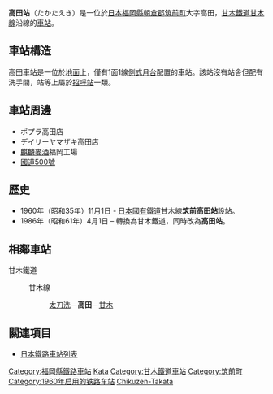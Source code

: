 {{NoteTA|1 = zh:高田站; zh-cn:高田站; zh-tw:高田車站; zh-hk:高田站; }}
{{about|位於[[福岡縣|福岡縣]][[甘木鐵道|甘木鐵道]]的高田站|其他同名車站|高田站}}
{{日本車站資訊
|公司色= pink
|文字色 = 
|站名= 高田站
|圖片= Takata Station 20180421.jpg
|pxl = 
|圖片說明 = 全景
|日文原名= 高田
|平假名= たかた
|羅馬拼音= Takata
|電報略號= チタ（[[九州旅客鐵道|JR九州]]時代）
|所屬公司= <span style="color:pink;">■</span>[[甘木鐵道|甘木鐵道]]
|所在地 = [[福岡縣|福岡縣]][[朝倉郡|朝倉郡]][[筑前町|筑前町]]高田
|啟用年月日= 1960年（[[昭和|昭和]]35年）11月1日
|車站構造 = [[地面車站|地面車站]]
|月台配置 =1面1線
|廢站年月日=
|上下車人次 = 
|統計年度= 
|停站路線數= 1
|所屬路線 = <span style="color:pink;">■</span>[[甘木鐵道甘木線|甘木線]]
|前一站 = [[太刀洗站|太刀洗]]
|前一站距離 = 1.4
|後一站距離 = 1.9
|後一站 = [[甘木站|甘木]]
|距離 = 11.8
|起點站 = [[基山站|基山]]
|備註= [[無人站|無人站]]
|全寬備註 =
}}
'''高田站'''（たかたえき）是一位於[[日本|日本]][[福岡縣|福岡縣]][[朝倉郡|朝倉郡]][[筑前町|筑前町]]大字高田，[[甘木鐵道|甘木鐵道]][[甘木鐵道甘木線|甘木線]]沿線的[[鐵路車站|車站]]。

==車站構造==
高田車站是一位於[[地上車站|地面]]上，僅有1面1線[[側式月台|側式月台]]配置的車站。該站沒有站舎但配有洗手間，站等上屬於[[招呼站|招呼站]]一類。

==車站周邊==
*ポプラ高田店
*デイリーヤマザキ高田店
*[[麒麟麥酒|麒麟麥酒]]福岡工場
*[[國道500號|國道500號]]

==歷史==
*1960年（昭和35年）11月1日 - [[日本國有鐵道|日本國有鐵道]]甘木線'''筑前高田站'''設站。
*1986年（昭和61年）4月1日 – 轉換為甘木鐵道，同時改為'''高田站'''。

== 相鄰車站 ==
;甘木鐵道
:{{Color|pink|■}} 甘木線
::[[太刀洗站|太刀洗]]－'''高田'''－[[甘木站|甘木]]

==關連項目==
*[[日本鐵路車站列表|日本鐵路車站列表]]

{{甘木鐵道甘木線}}

{{DEFAULTSORT:Takata}}
[[Category:福岡縣鐵路車站|Category:福岡縣鐵路車站]]
[[Category:日本鐵路車站_Ta|Kata]]
[[Category:甘木鐵道車站|Category:甘木鐵道車站]]
[[Category:筑前町|Category:筑前町]]
[[Category:1960年启用的铁路车站|Category:1960年启用的铁路车站]]
[[Category:日本國有鐵道廢站|Chikuzen-Takata]]